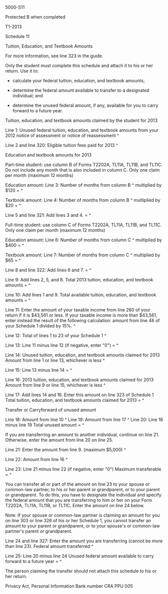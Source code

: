 ﻿5000-S11 
 
Protected B when completed 
 
T1-2013 
 
Schedule 11 
 
Tuition, Education, and Textbook Amounts 
 
For more information, see line 323 in the guide. 
 
Only the student must complete this schedule and attach it to his or her 
return. Use it to: 
 
- calculate your federal tuition, education, and textbook amounts; 
 
- determine the federal amount available to transfer to a designated 
individual; and 
 
- determine the unused federal amount, if any, available for you to carry 
forward to a future year. 
 
Tuition, education, and textbook amounts claimed by the student for 2013 
 
Line 1: Unused federal tuition, education, and textbook amounts from your 
2012 notice of assessment or notice of reassessment ^
 
Line 2 and line 320: Eligible tuition fees paid for 2013 ^
 
Education and textbook amounts for 2013 
 
Part-time student: use column B of Forms T2202A, TL11A, TL11B, and TL11C.  
Do not include any month that is also included in column C. 
Only one claim per month (maximum 12 months) 
 
Education amount: 
Line 3: Number of months from column B ^
multiplied by $120 = ^
 
Textbook amount: 
Line 4: Number of months from column B ^
multiplied by $20 = ^
 
Line 5 and line 321: Add lines 3 and 4. = ^
 
Full-time student: use column C of Forms T2202A, TL11A, TL11B, and TL11C. 
Only one claim per month (maximum 12 months) 
 
Education amount: 
Line 6: Number of months from column C ^
multiplied by $400 = ^
 
Textbook amount: 
Line 7: Number of months from column C ^
multiplied by $65 = ^
 
Line 8 and line 322: Add lines 6 and 7. = ^
 
Line 9: Add lines 2, 5, and 8. Total 2013 tuition, education, and textbook 
amounts = ^
 
Line 10: Add lines 1 and 9. Total available tuition, education, and textbook 
amounts = ^
 
Line 11: Enter the amount of your taxable income from line 260 of your return 
if it is $43,561 or less. If your taxable income is more than $43,561, enter 
instead the result of the following calculation: amount from line 46 of your 
Schedule 1 divided by 15%. ^
 
Line 12: Total of lines 1 to 23 of your Schedule 1 ^
 
Line 13: Line 11 minus line 12 (if negative, enter "0") = ^
 
Line 14: Unused tuition, education, and textbook amounts claimed for 2013 
Amount from line 1 or line 13, whichever is less ^
 
Line 15: Line 13 minus line 14 = ^
 
Line 16: 2013 tuition, education, and textbook amounts claimed for 2013 
Amount from line 9 or line 15, whichever is less ^
 
Line 17: Add lines 14 and 16. Enter this amount on line 323 of Schedule 1 
Total tuition, education, and textbook amounts claimed for 2013 = ^
 
Transfer or Carryforward of unused amount 
 
Line 18: Amount from line 10 ^
Line 19: Amount from line 17 ^
Line 20: Line 18 minus line 19 Total unused amount = ^
 
If you are transferring an amount to another individual, continue on line 21. 
Otherwise, enter the amount from line 20 on line 25. 
 
Line 21: Enter the amount from line 9. (maximum $5,000) ^
 
Line 22: Amount from line 16 ^
 
Line 23: Line 21 minus line 22 (if negative, enter "0") Maximum transferable 
= ^
 
You can transfer all or part of the amount on line 23 to your spouse or 
common-law partner, to his or her parent or grandparent, or to your parent or 
grandparent. To do this, you have to designate the individual and specify the 
federal amount that you are transferring to him or her on your Form T2202A, 
TL11A, TL11B, or TL11C. Enter the amount on line 24 below. 
 
Note: If your spouse or common-law partner is claiming an amount for you on 
line 303 or line 326 of his or her Schedule 1, you cannot transfer an amount 
to your parent or grandparent, or to your spouse's or common-law partner's 
parent or grandparent. 
 
Line 24 and line 327: Enter the amount you are transferring (cannot be more 
than line 23). Federal amount transferred ^
 
Line 25: Line 20 minus line 24 Unused federal amount available to carry 
forward to a future year = ^
 
The person claiming the transfer should not attach this schedule to his or 
her return. 
 
Privacy Act, Personal Information Bank number CRA PPU 005
